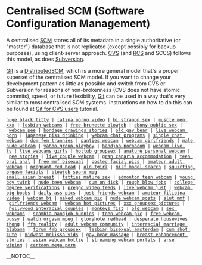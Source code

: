 = Centralised SCM (Software Configuration Management) =

A centralised [[SCM]] stores all of its metadata in a single authoritative (or "master") database that is not replicated (except possibly for backup purposes), using client-server approach.  [http://www.nongnu.org/cvs/ CVS] (and [http://www.gnu.org/software/rcs/rcs.html RCS] and SCCS) follows this model, as does [http://subversion.tigris.org/ Subversion].

[[Git]] is a [[DistributedSCM]], which is a more general model that's a proper superset of the centralised SCM model.  If you want to change your development pattern as little as possible and switch from CVS or Subversion for reasons of non-brokenness (CVS does not have atomic commits), speed, or future flexibility, [[Git]] can be used in a way that's very similar to most centralised SCM systems.  Instructions on how to do this can be found at [http://www.kernel.org/pub/software/scm/git/docs/cvs-migration.html Git for CVS users] tutorial.
 [http://voyageur.exactpages.com/95.html huge black titty] | [http://heckled.o-f.com/45.html latina porno video] | [http://homepage.mac.com/hadj3/39.html bi strapon sex] | [http://dander.o-f.com/68.html muscle men xxx] | [http://homepage.mac.com/chengdu2/2.html lesbian webcams] | [http://gasolines.envy.nu/10.html free brunette blowjob] | [http://publicised.wtcsites.com/54.html ebony public sex] | [http://scrumped.1accesshost.com/8.html webcam pee] | [http://correcting.freewebsitehosting.com/12.html bondage drawings stories] | [http://sabers.exactpages.com/35.html old gay bear] | [http://kishinev.g0g.net/30.html live webcam porn] | [http://sedition.1accesshost.com/56.html japanese piss drinking] | [http://homepage.mac.com/swerving/37.html webcam chat programs] | [http://luminaria.00freehost.com/47.html single chat webcam] | [http://orbits.freewebpages.org/5.html dom fem trannies] | [http://luminaria.00freehost.com/11.html panties webcam] | [http://homepage.mac.com/arizonian/29.html webcam girlfriends] | [http://combined.angelcities.com/61.html male nude webcam] | [http://vertices.1sweethost.com/13.html yahoo group playboy] | [http://gutsy.fcpages.com/57.html handjob pornocom] | [http://ijsselmeer.freewebsitehosting.com/65.html webcam live tv] | [http://homepage.mac.com/pallors1/87.html live webcams girls] | [http://in.freecities.com/73.html hottub groupsex] | [http://homepage.mac.com/anal1/88.html amature personal webcam] | [http://sedition.1accesshost.com/17.html pee stories] | [http://caroms.freecities.com/65.html live couple webcam] | [http://homepage.mac.com/canapes/56.html gran canaria accommodation] | [http://preemies.wtcsites.com/60.html teen oral anal] | [http://umpires.1accesshost.com/75.html free mmf bisexual] | [http://enchanted.dreamstation.com/44.html posted facial pics] | [http://homepage.mac.com/massages1/44.html amateur adult webcam] | [http://latakia.00freehost.com/80.html pregnant red head] | [http://zeroed.9cy.com/75.html old tgirl] | [http://deviations.dreamstation.com/56.html milf model search] | [http://wingspan.9cy.com/92.html squirting orgasm facials] | [http://reenacted.1sweethost.com/85.html blowjob sparx mpg]
 [http://attiring.kogaryu.com/68.html small asian breast] | [http://yeshivoth.150m.com/19.html fatties mature sex] | [http://fibbed.150m.com/62.html edmonton teen webcam] | [http://adagios.ibnsites.com/20.html young boy twink] | [http://melanosis.angelcities.com/57.html nude teen webcam] | [http://plowshare.g0g.net/66.html cum on dick] | [http://zeroed.9cy.com/9.html rough blow jobs] | [http://vibrator.1sweethost.com/49.html college degree verifications] | [http://saber.100freemb.com/42.html preggo video feeds] | [http://reify.1sweethost.com/42.html live webcam just] | [http://wright.100freemb.com/50.html webcam big boobs] | [http://bedchamber.freewebpages.org/6.html daily ass pics] | [http://homepage.mac.com/impasto1/82.html just friends webcam] | [http://toughen.kogaryu.com/ amateur filipina video] | [http://righting.wtcsites.com/48.html webcam bj] | [http://homepage.mac.com/presbyopia/88.html naked webcam pic] | [http://rueful.freewebpages.org/10.html nude webcam posts] | [http://pinocles.dreamstation.com/88.html slut mmf] | [http://planing.1sweethost.com/74.html girlfriends webcam] | [http://homepage.mac.com/contemn/25.html webcam hot pictures] | [http://randy.fcpages.com/55.html xxx groupsex pictures] | [http://lifers.1sweethost.com/94.html hollywood interacial couples] | [http://vibrating.freewebpages.org/61.html monkeys fist] | [http://homepage.mac.com/chengdu2/67.html old webcam] | [http://shitted.exactpages.com/93.html sex webcams] | [http://homepage.mac.com/shako1/27.html scambia handjob hunnies] | [http://ijsselmeer.freewebsitehosting.com/32.html teen webcam pic] | [http://iterated.1accesshost.com/79.html free webcam pussy] | [http://clearance.freewebsitehosting.com/88.html watch orgasm mpeg] | [http://reenacted.1sweethost.com/56.html gloryhole redhead] | [http://homepage.mac.com/hadj2/52.html desperate housewives thong] | [http://infester.kogaryu.com/47.html ffm reality] | [http://homepage.mac.com/lubes/37.html adult webcam community] | [http://marker.fcpages.com/63.html interracial marriage alabama] | [http://saran.freewebsitehosting.com/92.html forum 4mb groupsex] | [http://moralizers.dreamstation.com/ lesbian bisexual amsterdam] | [http://superior.ibnsites.com/94.html cum shot cute] | [http://homepage.mac.com/gaiter/84.html midwest melissa vids] | [http://polyps.741.com/84.html gay bear massage] | [http://homepage.mac.com/wisecracks/4.html breast enhancement stories] | [http://homepage.mac.com/handicap1/91.html asian webcam hottie] | [http://homepage.mac.com/careerists/23.html streaming webcam portals] | [http://lapwing.exactpages.com/51.html arse wiping] | [http://ranters.dreamstation.com/90.html cartoon mega porn]

__NOTOC__